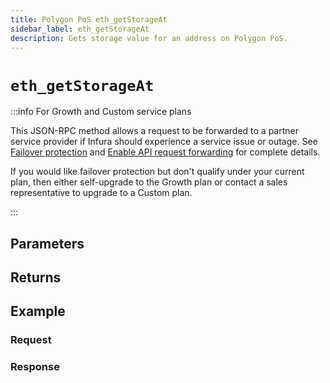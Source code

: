 ```yaml
---
title: Polygon PoS eth_getStorageAt
sidebar_label: eth_getStorageAt
description: Gets storage value for an address on Polygon PoS.
---
```




# `eth_getStorageAt`

<Description />

:::info For Growth and Custom service plans

This JSON-RPC method allows a request to be forwarded to a partner service provider if Infura should
experience a service issue or outage. See [Failover protection](../../../concepts/failover-protection.md)
and [Enable API request forwarding](../../../how-to/enable-api-forwarding.md)
for complete details.

If you would like failover protection but don't qualify under your current plan, then either
self-upgrade to the Growth plan or contact a sales representative to upgrade to a Custom plan.

:::

## Parameters


<Params />

## Returns


<Returns />

## Example


<Example />

### Request


<Request />

### Response


<Response />
